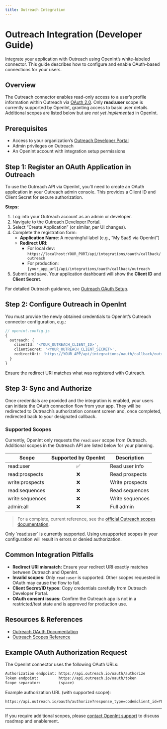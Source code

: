 ```yaml
---
title: Outreach Integration
---
```


# Outreach Integration (Developer Guide)

Integrate your application with Outreach using OpenInt’s white-labeled connector. This guide describes how to configure and enable OAuth-based connections for your users.

## Overview

The Outreach connector enables read-only access to a user’s profile information within Outreach via [OAuth 2.0](https://api.outreach.io/api/v2/docs/oauth/). Only **read:user** scope is currently supported by OpenInt, granting access to basic user details. Additional scopes are listed below but are _not yet implemented_ in OpenInt.

## Prerequisites

- Access to your organization’s [Outreach Developer Portal](https://api.outreach.io/api/v2/docs/developer-portal/)
- Admin privileges on Outreach
- An OpenInt account with integration setup permissions

## Step 1: Register an OAuth Application in Outreach

To use the Outreach API via OpenInt, you’ll need to create an OAuth application in your Outreach admin console. This provides a Client ID and Client Secret for secure authorization.

**Steps:**
1. Log into your Outreach account as an admin or developer.
2. Navigate to the [Outreach Developer Portal](https://api.outreach.io/api/v2/docs/developer-portal/).
3. Select “Create Application” (or similar, per UI changes).
4. Complete the registration form:
    - **Application Name**: A meaningful label (e.g., “My SaaS via OpenInt”)
    - **Redirect URI**: 
      - For local dev: `https://localhost:YOUR_PORT/api/integrations/oauth/callback/outreach`
      - For production: `{your_app_url}/api/integrations/oauth/callback/outreach`
5. Submit and save. Your application dashboard will show the **Client ID** and **Client Secret**.

For detailed Outreach guidance, see [Outreach OAuth Setup](https://api.outreach.io/api/v2/docs/oauth/).

## Step 2: Configure Outreach in OpenInt

You must provide the newly obtained credentials to OpenInt’s Outreach connector configuration, e.g.:

```ts
// openint.config.js
{
  outreach: {
    clientId: '<YOUR_OUTREACH_CLIENT_ID>',
    clientSecret: '<YOUR_OUTREACH_CLIENT_SECRET>',
    redirectUri: 'https://YOUR_APP/api/integrations/oauth/callback/outreach'
  }
}
```

Ensure the redirect URI matches what was registered with Outreach.

## Step 3: Sync and Authorize

Once credentials are provided and the integration is enabled, your users can initiate the OAuth connection flow from your app. They will be redirected to Outreach’s authorization consent screen and, once completed, redirected back to your designated callback.

### Supported Scopes

Currently, OpenInt only requests the `read:user` scope from Outreach. Additional scopes in the Outreach API are listed below for your planning.

| Scope             | Supported by OpenInt | Description |
|-------------------|:-------------------:|-------------|
| <Tooltip tip="Allows read-only access to basic user profile information (name, email, etc.)">read:user</Tooltip>        | ✅                 | Read user info |
| <Tooltip tip="Provides read access to prospect data including contact information and engagement history">read:prospects</Tooltip>     | ❌                 | Read prospects |
| <Tooltip tip="Allows creating and updating prospect records in the Outreach platform">write:prospects</Tooltip>   | ❌                 | Write prospects |
| <Tooltip tip="Grants read access to sequence data including steps and templates">read:sequences</Tooltip>      | ❌                 | Read sequences |
| <Tooltip tip="Allows creating and modifying email sequences and templates">write:sequences</Tooltip>    | ❌                 | Write sequences |
| <Tooltip tip="Provides full administrative access to all Outreach data and functions">admin:all</Tooltip>           | ❌                 | Full admin     |

> For a complete, current reference, see the [official Outreach scopes documentation](https://api.outreach.io/api/v2/docs/scopes/).

<Tip>
Only `read:user` is currently supported. Using unsupported scopes in your configuration will result in errors or denied authorization.
</Tip>

## Common Integration Pitfalls

- **Redirect URI mismatch:** Ensure your redirect URI exactly matches between Outreach and OpenInt.
- **Invalid scopes:** Only `read:user` is supported. Other scopes requested in OAuth may cause the flow to fail.
- **Client Secret/ID typos:** Copy credentials carefully from Outreach Developer Portal.
- **OAuth consent issues:** Confirm the Outreach app is not in a restricted/test state and is approved for production use.

## Resources & References

- [Outreach OAuth Documentation](https://api.outreach.io/api/v2/docs/oauth/)
- [Outreach Scopes Reference](https://api.outreach.io/api/v2/docs/scopes/)

## Example OAuth Authorization Request

The OpenInt connector uses the following OAuth URLs:

```txt
Authorization endpoint: https://api.outreach.io/oauth/authorize
Token endpoint:         https://api.outreach.io/oauth/token
Scope separator:        (space)
```

Example authorization URL (with supported scope):

```txt
https://api.outreach.io/oauth/authorize?response_type=code&client_id=YOUR_CLIENT_ID&redirect_uri=YOUR_CALLBACK&scope=read:user
```

---
If you require additional scopes, please [contact OpenInt support](mailto:support@openint.dev) to discuss roadmap and enablement.